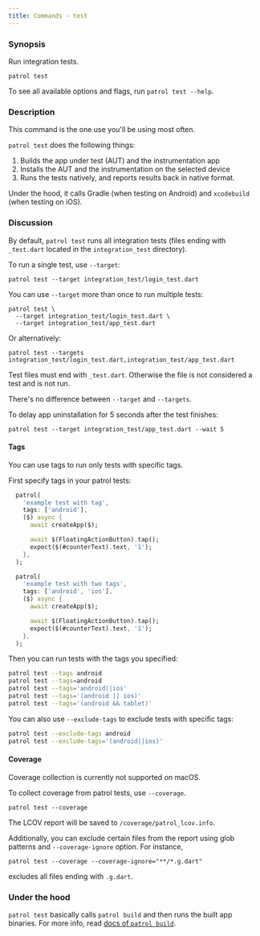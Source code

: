 ```yaml
---
title: Commands - test
---
```


### Synopsis

Run integration tests.

```
patrol test
```

To see all available options and flags, run `patrol test --help`.

### Description

This command is the one use you'll be using most often.

`patrol test` does the following things:

1. Builds the app under test (AUT) and the instrumentation app
2. Installs the AUT and the instrumentation on the selected device
3. Runs the tests natively, and reports results back in native format.

Under the hood, it calls Gradle (when testing on Android) and `xcodebuild` (when
testing on iOS).

### Discussion

By default, `patrol test` runs all integration tests (files ending with
`_test.dart` located in the `integration_test` directory).

To run a single test, use `--target`:

```
patrol test --target integration_test/login_test.dart
```

You can use `--target` more than once to run multiple tests:

```
patrol test \
  --target integration_test/login_test.dart \
  --target integration_test/app_test.dart
```

Or alternatively:

```
patrol test --targets integration_test/login_test.dart,integration_test/app_test.dart
```

Test files must end with `_test.dart`. Otherwise the file is not considered a
test and is not run.

<Info>There's no difference between `--target` and `--targets`.</Info>

To delay app uninstallation for 5 seconds after the test finishes:

```
patrol test --target integration_test/app_test.dart --wait 5
```

#### Tags

You can use tags to run only tests with specific tags. 

First specify tags in your patrol tests:

```dart
  patrol(
    'example test with tag',
    tags: ['android'],
    ($) async {
      await createApp($);

      await $(FloatingActionButton).tap();
      expect($(#counterText).text, '1');
    },
  );

  patrol(
    'example test with two tags',
    tags: ['android', 'ios'],
    ($) async {
      await createApp($);

      await $(FloatingActionButton).tap();
      expect($(#counterText).text, '1');
    },
  );
```

Then you can run tests with the tags you specified:

```bash
patrol test --tags android
patrol test --tags=android
patrol test --tags='android||ios'
patrol test --tags='(android || ios)'
patrol test --tags='(android && tablet)'
```

You can also use `--exclude-tags` to exclude tests with specific tags:

```bash
patrol test --exclude-tags android
patrol test --exclude-tags='(android||ios)'
```

#### Coverage

<Warning>
        Coverage collection is currently not supported on macOS.
</Warning>

To collect coverage from patrol tests, use `--coverage`.

```
patrol test --coverage
```

The LCOV report will be saved to `/coverage/patrol_lcov.info`.

Additionally, you can exclude certain files from the report using glob patterns and `--coverage-ignore` option. For instance,

```
patrol test --coverage --coverage-ignore="**/*.g.dart"
```

excludes all files ending with `.g.dart`.

### Under the hood

`patrol test` basically calls `patrol build` and then runs the built app
binaries. For more info, read [docs of `patrol build`][patrol_build].

[patrol_build]: /cli-commands/build
